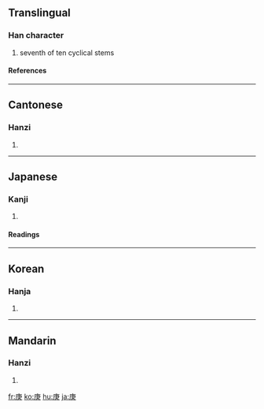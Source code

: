 ==Translingual==
===Han character===
{{Han char|rn=53|rad=广|as=05|sn=8|four=0023<sub>7</sub>|canj=戈中人 (ILO)}}
# seventh of ten cyclical stems
====References====
{{Han ref|kx=0344.220|dkj=09278|dj=0654.100|hdz=20879.060|uh=5E9A|ud=24218|bh=A9B0|bd=43440}}
----
==Cantonese==
===Hanzi===
{{yue-hanzi|jyut=|y=gang1}}
# {{defn|Cantonese}}
----
==Japanese==
===Kanji===
{{ja-kanji|grade=|rs=广05}}
# {{defn|Japanese}} 
====Readings====
{{ja-readings|on=[[こう]] (kō)|kun=[[かのえ]] (kanoe)}}
----
==Korean==
===Hanja===
{{ko-hanja|hangeul=경|rv=gyeong|mr=kyŏng}}
# {{defn|Korean}}
----
==Mandarin==
===Hanzi===
{{cmn-hanzi|pin=[[gēng]] ([[geng1]])|wg=keng<sup>1</sup>}}
# {{defn|Mandarin}}

[[fr:庚]]
[[ko:庚]]
[[hu:庚]]
[[ja:庚]]